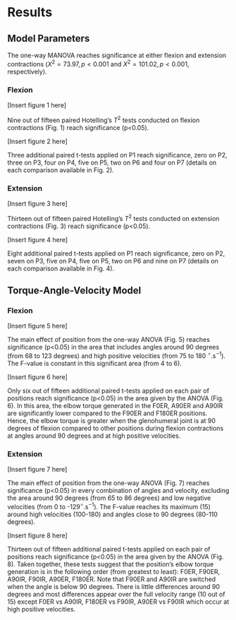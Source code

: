 # Results

## Model Parameters
The one-way MANOVA reaches significance at either flexion and extension contractions ($X^2 = 73.97, p<0.001$ and $X^2 = 101.02, p<0.001$, respectively).

### Flexion
[Insert figure\ 1 here]

Nine out of fifteen paired Hotelling's $T^2$ tests conducted on flexion contractions (Fig. 1) reach significance (p<0.05).

[Insert figure\ 2 here]

Three additional paired t-tests applied on P1 reach significance, zero on P2, three on P3, four on P4, five on P5, two on P6 and four on P7 (details on each comparison available in Fig. 2).


### Extension
[Insert figure\ 3 here]

Thirteen out of fifteen paired Hotelling's $T^2$ tests conducted on extension contractions (Fig. 3) reach significance (p<0.05).

[Insert figure\ 4 here]

Eight additional paired t-tests applied on P1 reach significance, zero on P2, seven on P3, five on P4, five on P5, two on P6 and nine on P7 (details on each comparison available in Fig. 4).

## Torque-Angle-Velocity Model

### Flexion
[Insert figure\ 5 here]

The main effect of position from the one-way ANOVA (Fig. 5) reaches significance (p<0.05) in the area that includes angles around 90 degrees (from 68 to 123 degrees) and high positive velocities (from 75 to 180 $^\circ.\text{s}^{-1}$).
The F-value is constant in this significant area (from 4 to 6).

[Insert figure\ 6 here]

Only six out of fifteen additional paired t-tests applied on each pair of positions reach significance (p<0.05) in the area given by the ANOVA (Fig. 6).
In this area, the elbow torque generated in the F0ER, A90ER and A90IR are significantly lower compared to the F90ER and F180ER positions.
Hence, the elbow torque is greater when the glenohumeral joint is at 90 degrees of flexion compared to other positions during flexion contractions at angles around 90 degrees and at high positive velocities.

### Extension
[Insert figure\ 7 here]

The main effect of position from the one-way ANOVA (Fig. 7) reaches significance (p<0.05) in every combination of angles and velocity, excluding the area around 90 degrees (from 65 to 86 degrees) and low negative velocities (from 0 to -129$^\circ.\text{s}^{-1}$).
The F-value reaches its maximum (15) around high velocities (100-180) and angles close to 90 degrees (80-110 degrees).

[Insert figure\ 8 here]

Thirteen out of fifteen additional paired t-tests applied on each pair of positions reach significance (p<0.05) in the area given by the ANOVA (Fig. 8).
Taken together, these tests suggest that the position's elbow torque generation is in the following order (from greatest to least): F0ER, F90ER, A90IR, F90IR, A90ER, F180ER.
Note that F90ER and A90IR are switched when the angle is below 90 degrees.
There is little differences around 90 degrees and most differences appear over the full velocity range (10 out of 15) except F0ER vs A90IR, F180ER vs F90IR, A90ER vs F90IR which occur at high positive velocities.
